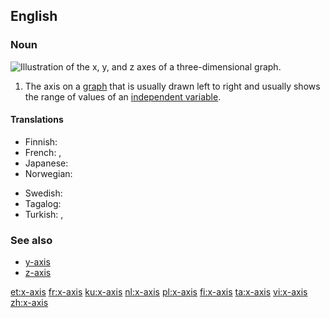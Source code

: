 ==English==

===Noun===
[[Image:Coord planes color.svg|thumb|right|Illustration of the ''x'', ''y'', and ''z'' axes of a three-dimensional graph.]]
{{en-noun|x-axes}}

# {{context|algebraic geometry|lang=en}} The axis on a [[graph]] that is usually drawn left to right and usually shows the range of values of an [[independent variable]].

====Translations====
{{trans-top|axis drawn from left to right}}
* Finnish: {{t+|fi|x-akseli}}
* French: {{t|fr|axe des abscisses|m}}, {{t+|fr|axe des x|m}}
* Japanese: {{t|ja|X軸|tr=ekkusu-jiku}}
* Norwegian: {{t|no|x-akse|m}}
{{trans-mid}}
* Swedish: {{t+|sv|x-axel|c}}
* Tagalog: {{t|tl|taluhog-x}}
* Turkish: {{t|tr|x ekseni}}, {{t|tr|x-ekseni}}
{{trans-bottom}}

===See also===
* [[y-axis]]
* [[z-axis]]

[[et:x-axis]]
[[fr:x-axis]]
[[ku:x-axis]]
[[nl:x-axis]]
[[pl:x-axis]]
[[fi:x-axis]]
[[ta:x-axis]]
[[vi:x-axis]]
[[zh:x-axis]]